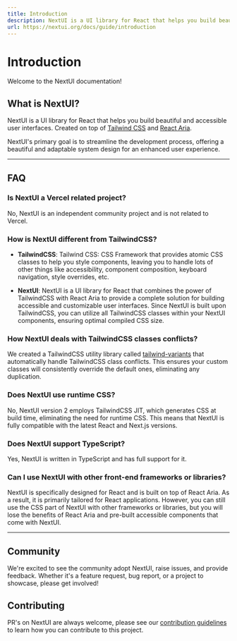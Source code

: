 ```yaml
---
title: Introduction
description: NextUI is a UI library for React that helps you build beautiful and accessible user interfaces. Created on top of Tailwind CSS and React Aria.
url: https://nextui.org/docs/guide/introduction
---
```


# Introduction

Welcome to the NextUI documentation!


## What is NextUI?

NextUI is a UI library for React that helps you build beautiful and accessible user interfaces. Created on top of 
[Tailwind CSS](https://tailwindcss.com/) and [React Aria](https://react-spectrum.adobe.com/react-aria/index.html).

NextUI's primary goal is to streamline the development process, offering a beautiful and adaptable system design for an enhanced user experience.

------

## FAQ

### Is NextUI a Vercel related project?

No, NextUI is an independent community project and is not related to Vercel.

### How is NextUI different from TailwindCSS?

- **TailwindCSS**: Tailwind CSS: CSS Framework that provides atomic CSS classes to help you style components, 
leaving you to handle lots of other things like accessibility, component composition, keyboard navigation, 
style overrides, etc.

- **NextUI**: NextUI is a UI library for React that combines the power of TailwindCSS with React Aria to provide
a complete solution for building accessible and customizable user interfaces. Since NextUI is built upon TailwindCSS,
 you can utilize all TailwindCSS classes within your NextUI components, ensuring optimal compiled CSS size.

### How NextUI deals with TailwindCSS classes conflicts?

We created a TailwindCSS utility library called [tailwind-variants](https://www.tailwind-variants.org/) that automatically
handle TailwindCSS class conflicts. This ensures your custom classes will consistently override the default ones, eliminating any duplication.


### Does NextUI use runtime CSS?

No, NextUI version 2 employs TailwindCSS JIT, which generates CSS at build time, eliminating the need for 
runtime CSS. This means that NextUI is fully compatible with the latest React and Next.js versions.

### Does NextUI support TypeScript?

Yes, NextUI is written in TypeScript and has full support for it.

### Can I use NextUI with other front-end frameworks or libraries?

NextUI is specifically designed for React and is built on top of React Aria. As a result, it is primarily 
tailored for React applications. However, you can still use the CSS part of NextUI with other frameworks or 
libraries, but you will lose the benefits of React Aria and pre-built accessible components that come with NextUI.

------

## Community

We're excited to see the community adopt NextUI, raise issues, and provide feedback.
Whether it's a feature request, bug report, or a project to showcase, please get involved!

<Community />

## Contributing

PR's on NextUI are always welcome, please see our [contribution guidelines](https://github.com/nextui-org/nextui/blob/main/CONTRIBUTING.MD) to learn how you can contribute to this project.
